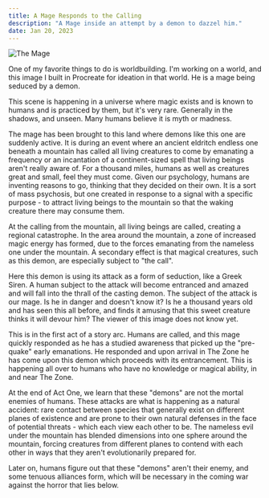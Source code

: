 ```yaml
---
title: A Mage Responds to the Calling
description: "A Mage inside an attempt by a demon to dazzel him."
date: Jan 20, 2023
---
```



![The Mage](/images/the-calling/mage.jpg) 

One of my favorite things to do is worldbuilding. I'm working on a world, and this image I built in Procreate for ideation in that world. He is a mage being seduced by a demon.

This scene is happening in a universe where magic exists and is known to humans and is practiced by them, but it's very rare. Generally in the shadows, and unseen. Many humans believe it is myth or madness.

The mage has been brought to this land where demons like this one are suddenly active. It is during an event where an ancient eldritch endless one beneath a mountain has called all living creatures to come by emanating a frequency or an incantation of a continent-sized spell that living beings aren't really aware of. For a thousand miles, humans as well as creatures great and small, feel they must come. Given our psychology, humans are inventing reasons to go, thinking that they decided on their own. It is a sort of mass psychosis, but one created in response to a signal with a specific purpose - to attract living beings to the mountain so that the waking creature there may consume them.

At the calling from the mountain, all living beings are called, creating a regional catastrophe. In the area around the mountain, a zone of increased magic energy has formed, due to the forces emanating from the nameless one under the mountain. A secondary effect is that magical creatures, such as this demon, are especially subject to "the call".

Here this demon is using its attack as a form of seduction, like a Greek Siren. A human subject to the attack will become entranced and amazed and will fall into the thrall of the casting demon. The subject of the attack is our mage. Is he in danger and doesn't know it? Is he a thousand years old and has seen this all before, and finds it amusing that this sweet creature thinks it will devour him? The viewer of this image does not know yet.

This is in the first act of a story arc. Humans are called, and this mage quickly responded as he has a studied awareness that picked up the "pre-quake" early emanations. He responded and upon arrival in The Zone he has come upon this demon which proceeds with its entrancement. This is happening all over to humans who have no knowledge or magical ability, in and near The Zone.

At the end of Act One, we learn that these "demons" are not the mortal enemies of humans. These attacks are what is happening as a natural accident: rare contact between species that generally exist on different planes of existence and are prone to their own natural defenses in the face of potential threats - which each view each other to be. The nameless evil under the mountain has blended dimensions into one sphere around the mountain, forcing creatures from different planes to contend with each other in ways that they aren't evolutionarily prepared for.

Later on, humans figure out that these "demons" aren't their enemy, and some tenuous alliances form, which will be necessary in the coming war against the horror that lies below.

